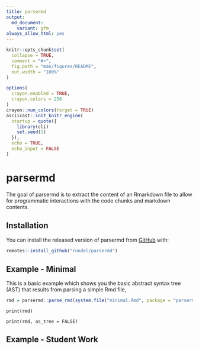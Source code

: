 ```yaml
---
title: parsermd
output:
  md_document:
    variant: gfm
always_allow_html: yes
---
```


<!-- README.md is generated from README.Rmd. Please edit that file -->

```r
knitr::opts_chunk$set(
  collapse = TRUE,
  comment = "#>",
  fig.path = "man/figures/README",
  out.width = "100%"
)

options(
  crayon.enabled = TRUE,
  crayon.colors = 256
)
crayon::num_colors(forget = TRUE)
asciicast::init_knitr_engine(
  startup = quote({
    library(cli)
    set.seed(1) 
  }),
  echo = TRUE,
  echo_input = FALSE
)
```

# parsermd

<!-- badges: start -->
<!-- badges: end -->

The goal of parsermd is to extract the content of an Rmarkdown file to allow for programmatic interactions with the code chunks and markdown contents.

## Installation

You can install the released version of parsermd from [GitHub](https://github.com/rundel/parsermd) with:

```r
remotes::install_github("rundel/parsermd")
```

## Example - Minimal

This is a basic example which shows you the basic abstract syntax tree (AST) that results from parsing a simple Rmd file,

```r
rmd = parsermd::parse_rmd(system.file("minimal.Rmd", package = "parsermd"))
```

```asciicast
print(rmd)
```

```asciicast
print(rmd, as_tree = FALSE)
```

## Example - Student Work


